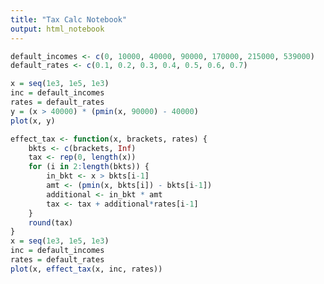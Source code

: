 ```yaml
---
title: "Tax Calc Notebook"
output: html_notebook
---
```


```r
default_incomes <- c(0, 10000, 40000, 90000, 170000, 215000, 539000)
default_rates <- c(0.1, 0.2, 0.3, 0.4, 0.5, 0.6, 0.7)
```

```r
x = seq(1e3, 1e5, 1e3)
inc = default_incomes
rates = default_rates
y = (x > 40000) * (pmin(x, 90000) - 40000)
plot(x, y)
```


```r
effect_tax <- function(x, brackets, rates) {
    bkts <- c(brackets, Inf)
    tax <- rep(0, length(x))
    for (i in 2:length(bkts)) {
        in_bkt <- x > bkts[i-1]
        amt <- (pmin(x, bkts[i]) - bkts[i-1])
        additional <- in_bkt * amt
        tax <- tax + additional*rates[i-1]
    }
    round(tax)
}
x = seq(1e3, 1e5, 1e3)
inc = default_incomes
rates = default_rates
plot(x, effect_tax(x, inc, rates))
```



